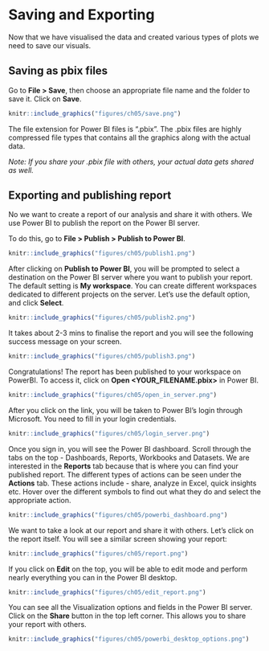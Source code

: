 # Saving and Exporting

Now that we have visualised the data and created various types of plots we need to save our visuals. 

## Saving as pbix files

Go to **File > Save**, then choose an appropriate file name and the folder to save it. Click on **Save**.

```r
knitr::include_graphics("figures/ch05/save.png")
```

The file extension for Power BI files is “.pbix”. The .pbix files are highly compressed file types that contains all the graphics along with the actual data.

*Note: If you share your .pbix file with others, your actual data gets shared as well.*

## Exporting and publishing report

No we want to create a report of our analysis and share it with others. We use Power BI to publish the report on the Power BI server.

To do this, go to **File > Publish > Publish to Power BI**.

```r
knitr::include_graphics("figures/ch05/publish1.png")
```

After clicking on **Publish to Power BI**, you will be prompted to select a destination on the Power BI server where you want to publish your report. The default setting is **My workspace**. You can create different workspaces dedicated to different projects on the server. Let’s use the default option, and click **Select**.

```r
knitr::include_graphics("figures/ch05/publish2.png")
```

It takes about 2-3 mins to finalise the report and you will see the following success message on your screen.

```r
knitr::include_graphics("figures/ch05/publish3.png")
```

Congratulations! The report has been published to your workspace on PowerBI. To access it, click on **Open <YOUR_FILENAME.pbix>** in Power BI.


```r
knitr::include_graphics("figures/ch05/open_in_server.png")
```

After you click on the link, you will be taken to Power BI’s login through Microsoft. You need to fill in your login credentials. 

```r
knitr::include_graphics("figures/ch05/login_server.png")
```

Once you sign in, you will see the Power BI dashboard. Scroll through the tabs on the top - Dashboards, Reports, Workbooks and Datasets. We are interested in the **Reports** tab because that is where you can find your published report. The different types of actions can be seen under the **Actions** tab. These actions include - share, analyze in Excel, quick insights etc. Hover over the different symbols to find out what they do and select the appropriate action.

```r
knitr::include_graphics("figures/ch05/powerbi_dashboard.png")
```

We want to take a look at our report and share it with others. Let’s click on the report itself. You will see a similar screen showing your report:

```r
knitr::include_graphics("figures/ch05/report.png")
```

If you click on **Edit** on the top, you will be able to edit mode and perform nearly everything you can in the Power BI desktop. 

```r
knitr::include_graphics("figures/ch05/edit_report.png")
```

You can see all the Visualization options and fields in the Power BI server. Click on the **Share** button in the top left corner. This allows you to share your report with others. 

```r
knitr::include_graphics("figures/ch05/powerbi_desktop_options.png")
```

<!--## What's next?

We will also have an intermediate level workshop on Power BI, which is about establishing relational connections between different datasets.-->


